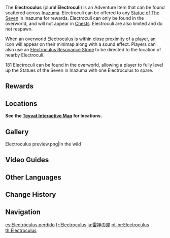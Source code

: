 {{Item Infobox
|id           = 107014
|image        = Item Electroculus.png
|type         = Adventure Items
|group        = Oculi
|invCategory  = Precious Items
|description  = A substance that has accumulated intense Electro energy. Offer it to the Statue and help reinstate the power it has lost over the years.
|source1      = Found in [[Inazuma]]
}}
The '''Electroculus''' (plural '''Electroculi''') is an Adventure Item that can be found scattered across [[Inazuma]]. Electroculi can be offered to any [[Statue of The Seven]] in Inazuma for rewards. Electroculi can only be found in the overworld, and will not appear in [[Chests]]. Electroculi are also limited and do not respawn.

When an overworld Electroculus is within close proximity of a player, an icon will appear on their minimap along with a sound effect. Players can also use an [[Electroculus Resonance Stone]] to be directed to the location of nearby Electroculi.

181 Electroculi can be found in the overworld, allowing a player to fully level up the Statues of the Seven in Inazuma with one Electroculus to spare.

==Rewards==
{{Transclude|Statue of The Seven|Inazuma|main=1}}

==Locations==
'''See the [https://webstatic-sea.mihoyo.com/app/ys-map-sea/index.html#/map/2?shown_types=194 Teyvat Interactive Map] for locations.'''

==Gallery==
<gallery hideaddbutton="true" captionalign="center">
Electroculus preview.png|In the wild
</gallery>

==Video Guides==
{{EVT
|video1   = https://youtu.be/NWnNDFYxXZM
|caption1 = All electroculus locations seirai island genshin impact

|video2   = https://youtu.be/OaUo9hxwQpM
|caption2 = All 95 Electroculus Locations in Inazuma

|video3   = https://youtu.be/jJtTQdFSoD4
|caption3 = All 30 Electroculus Locations in Tsurumi Island
}}

==Other Languages==
{{Other Languages
|en      = Electroculus
|zhs     = 散失的雷神瞳
|zhs_rm  = Sànshī de Léishén Tóng
|zht     = 散失的雷神瞳
|zht_rm  = Sànshī de Léishén Tóng
|zh_tl   = Missing Pupil of the Electro Archon
|ja      = {{Rubi|失|うしな|われた|&nbsp;|雷|らい|神|しん|の|&nbsp;|瞳|ひとみ}}
|ja_rm   = Ushinawareta Raijin no Hitomi
|ja_tl   = Missing Pupil of the Electro Archon
|ko      = 잃어버린 번개 {{tt|신|神}}의 눈{{tt|동자|瞳子}}
|ko_rm   = Ireobeorin Beongae Sin-ui Nundongja
|ko_tl   = Missing Pupil of the Lightning God
|es      = Electróculus perdido
|es_tl   = Lost Electroculus
|fr      = Électroculus
|ru      = Электрокул
|th      = Electroculus
|vi      = Lôi Thần Đồng
|vi_tl   = 
|de      = Verlorener Elektroculus
|de_tl   = Lost Electroculus
|id      = Electroculus
|pt      = Electroculus Perdido
|pt_tl   = 
}}

==Change History==
{{Change History|2.0}}

==Navigation==
{{Exploration Navbox}}

[[es:Electróculus perdido]]
[[fr:Électroculus]]
[[ja:雷神の瞳]]
[[pt-br:Electroculus]]
[[th:Electroculus]]